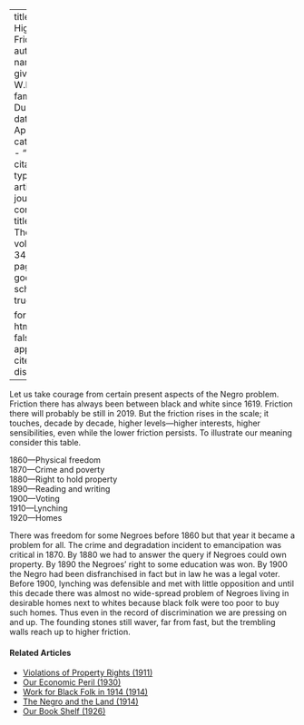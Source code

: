 
---
title: 'The Higher Friction'
author:
  - name:
      given: W.E.B.
      family: Du Bois
date: Apr. 1927
categories: 
  - ""
citation: 
  type: article-journal
  container-title: The Crisis
  volume: 34
  issue: 2
  page: 70
google-scholar: true

format:
  html:
    toc: false
    appendix-cite-as: display
---


Let us take courage from certain present aspects of the Negro problem. Friction there has always been between black and white since 1619. Friction there will probably be still in 2019. But the friction rises in the scale; it touches, decade by decade, higher levels---higher interests, higher sensibilities, even while the lower friction persists. To illustrate our meaning consider this table.

1860---Physical freedom  
1870---Crime and poverty  
1880---Right to hold property  
1890---Reading and writing  
1900---Voting  
1910---Lynching  
1920---Homes

There was freedom for some Negroes before 1860 but that year it became a problem for all. The crime and degradation incident to emancipation was critical in 1870. By 1880 we had to answer the query if Negroes could own property. By 1890 the Negroes' right to some education was won. By 1900 the Negro had been disfranchised in fact but in law he was a legal voter. Before 1900, lynching was defensible and met with little opposition and until this decade there was almost no wide-spread problem of Negroes living in desirable homes next to whites because black folk were too poor to buy such homes. Thus even in the record of discrimination we are pressing on and up. The founding stones still waver, far from fast, but the trembling walls reach up to higher friction.

<!-- Similar articles start here -->
<div  class="clear-wrap"></div>

#### Related Articles

* [Violations of Property Rights (1911)](/Volumes/02/01/violations.html)
* [Our Economic Peril (1930)](/Volumes/37/03/our_economic_peril.html)
* [Work for Black Folk in 1914 (1914)](/Volumes/07/04/work_for_black_folk.html)
* [The Negro and the Land (1914)](/Volumes/07/04/negro_land.html)
* [Our Book Shelf (1926)](/Volumes/31/03/book_shelf.html)

<!-- Similar articles end here -->
